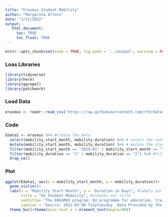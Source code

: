 ```yaml
---
title: "Erasmus Student Mobility"
author: "Margarita Alfaro"
date: "3/11/2022"
output:
   html_document:
     toc: TRUE
     toc_float: TRUE
---
```


```r
knitr::opts_chunk$set(echo = TRUE, fig.path = '../output', warning = FALSE, message = FALSE)
```

### Loas Libraries ###
```r
library(tidyverse)
library(here)
library(ggrepel)
library(patchwork)
```

### Load Data ###
```r
erasmus <- readr::read_csv('https://raw.githubusercontent.com/rfordatascience/tidytuesday/master/data/2022/2022-03-08/erasmus.csv')
```

### Code ###
```r
Edata1 <- erasmus %>% #create the Data
  select(mobility_start_month, mobility_duration) %>% # select the values need it to create our plot
  mutate(mobility_start_month, mobility_duration) %>% # mutate the start and the duration
  filter(mobility_start_month == "2019-01" | mobility_start_month == "2019-02" | mobility_start_month == "2019-03" | mobility_start_month == "2019-04" | mobility_start_month == "2019-05" | mobility_start_month == "2019-06" | mobility_start_month == "2019-07" | mobility_start_month == "2019-08" | mobility_start_month == "2019-09" | mobility_start_month == "2019-10" | mobility_start_month == "2019-11" | mobility_start_month == "2019-12") %>% #select or filter the specific months
  filter(mobility_duration == "1" | mobility_duration == "2") %>% #filter o select the duration in days for the mobility
  drop_na()
```

### Plot ###
```r
ggplot(Edata1, aes(x = mobility_start_month, y = mobility_duration))+
  geom_violin()+
  labs(x = "Mobility Start Month", y = "Duration in Days", #labels our x and y-axis
       title = "EU Student Mobolity", #creates our title
       subtitle= "The ERASMUS program: EU programme for education, training, youth and sport", #creates and label the subtitle
       caption = "Source: 2022-03-08 TidyTuesday  Data Provided by the Data Europe")+
  theme_bw()+theme(axis.text.x = element_text(angle=90))
```


